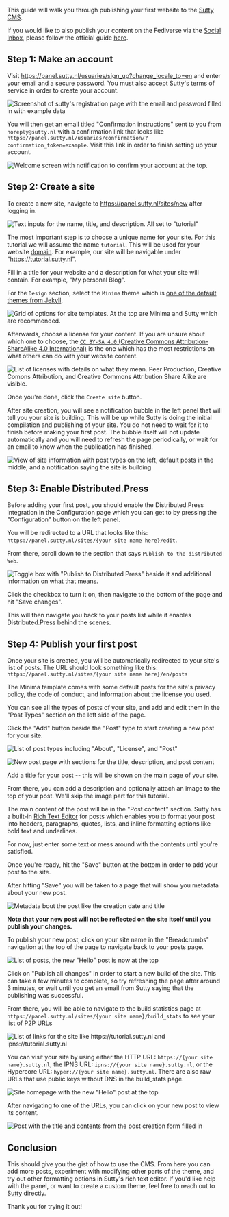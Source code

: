This guide will walk you through publishing your first website to the [Sutty CMS](https://sutty.nl/en/).

If you would like to also publish your content on the Fediverse via the [Social Inbox](/social-inbox), please follow the official guide [here](https://sutty.nl/en/how-to-publish-your-sutty-posts-in-fediverse/).

## Step 1: Make an account

Visit https://panel.sutty.nl/usuaries/sign_up?change_locale_to=en and enter your email and a secure password. You must also accept Sutty's terms of service in order to create your account.

![Screenshot of sutty's registration page with the email and password filled in with example data](/img/sutty/register.png)

You will then get an email titled "Confirmation instructions" sent to you from `noreply@sutty.nl` with a confirmation link that looks like `https://panel.sutty.nl/usuaries/confirmation/?confirmation_token=example`. Visit this link in order to finish setting up your account.

![Welcome screen with notification to confirm your account at the top.](/img/sutty/welcome.png)

## Step 2: Create a site

To create a new site, navigate to https://panel.sutty.nl/sites/new after logging in.

![Text inputs for the name, title, and description. All set to "tutorial"](/img/sutty/create-site.png)

The most important step is to choose a unique name for your site. For this tutorial we will assume the name `tutorial`. This will be used for your website [domain](https://en.wikipedia.org/wiki/Domain_Name_System). For example, our site will be navigable under "https://tutorial.sutty.nl". 

Fill in a title for your website and a description for what your site will contain. For example, "My personal Blog".

For the `Design` section, select the `Minima` theme which is [one of the default themes from Jekyll](https://jekyll.github.io/minima/).

![Grid of options for site templates. At the top are Minima and Sutty which are recommended.](/img/sutty/design.png)

Afterwards, choose a license for your content. If you are unsure about which one to choose, the [`CC BY-SA 4.0` (Creative Commons Attribution-ShareAlike 4.0 International)](https://creativecommons.org/licenses/by-sa/4.0/) is the one which has the most restrictions on what others can do with your website content.

![List of licenses with details on what they mean. Peer Production, Creative Comons Attribution, and Creative Commons Attribution Share Alike are visible.](/img/sutty/license.png)

Once you're done, click the `Create site` button.

After site creation, you will see a notification bubble in the left panel that will tell you your site is building. This will be up while Sutty is doing the initial compilation and publishing of your site. You do not need to wait for it to finish before making your first post. The bubble itself will not update automatically and you will need to refresh the page periodically, or wait for an email to know when the publication has finished.

![View of site information with post types on the left, default posts in the middle, and a notification saying the site is building](/img/sutty/posts-initial.png)

## Step 3: Enable Distributed.Press

Before adding your first post, you should enable the Distributed.Press integration in the Configuration page which you can get to by pressing the "Configuration" button on the left panel.

You will be redirected to a URL that looks like this: `https://panel.sutty.nl/sites/{your site name here}/edit`.

From there, scroll down to the section that says `Publish to the distributed Web`.

![Toggle box with "Publish to Distributed Press" beside it and additional information on what that means.](/img/sutty/enable-publish.png)

Click the checkbox to turn it on, then navigate to the bottom of the page and hit "Save changes".

This will then navigate you back to your posts list while it enables Distributed.Press behind the scenes.

## Step 4: Publish your first post

Once your site is created, you will be automatically redirected to your site's list of posts. The URL should look something like this: `https://panel.sutty.nl/sites/{your site name here}/en/posts`

The Minima template comes with some default posts for the site's privacy policy, the code of conduct, and information about the license you used.

You can see all the types of posts of your site, and add and edit them in the "Post Types" section on the left side of the page.

Click the "Add" button beside the "Post" type to start creating a new post for your site.

![List of post types including "About", "License", and "Post"](/img/sutty/post-types.png)

![New post page with sections for the title, description, and post content](/img/sutty/new-post.png)

Add a title for your post -- this will be shown on the main page of your site.

From there, you can add a description and optionally attach an image to the top of your post. We'll skip the image part for this tutorial.

The main content of the post will be in the "Post content" section. Sutty has a built-in [Rich Text Editor](https://en.wikipedia.org/wiki/Online_rich-text_editor) for posts which enables you to format your post into headers, paragraphs, quotes, lists, and inline formatting options like bold text and underlines.

For now, just enter some text or mess around with the contents until you're satisfied.

Once you're ready, hit the "Save" button at the bottom in order to add your post to the site.

After hitting "Save" you will be taken to a page that will show you metadata about your new post.

![Metadata bout the post like the creation date and title](/img/sutty/post-meta.png)

**Note that your new post will not be reflected on the site itself until you publish your changes.**

To publish your new post, click on your site name in the "Breadcrumbs" navigation at the top of the page to navigate back to your posts page.

![List of posts, the new "Hello" post is now at the top](/img/sutty/post-list.png)

Click on "Publish all changes" in order to start a new build of the site. This can take a few minutes to complete, so try refreshing the page after around 3 minutes, or wait until you get an email from Sutty saying that the publishing was successful.

From there, you will be able to navigate to the build statistics page at `https://panel.sutty.nl/sites/{your site name}/build_stats` to see your list of P2P URLs

![List of links for the site like https://tutorial.sutty.nl and ipns://tutorial.sutty.nl](/img/sutty/links-final.png)

You can visit your site by using either the HTTP URL: `https://{your site name}.sutty.nl`, the IPNS URL: `ipns://{your site name}.sutty.nl`, or the Hypercore URL: `hyper://{your site name}.sutty.nl`. There are also raw URLs that use public keys without DNS in the build_stats page.

![Site homepage with the new "Hello" post at the top](/img/sutty/site-final.png)

After navigating to one of the URLs, you can click on your new post to view its content.

![Post with the title and contents from the post creation form filled in](/img/sutty/post-final.png)

## Conclusion

This should give you the gist of how to use the CMS. From here you can add more posts, experiment with modifying other parts of the theme, and try out other formatting options in Sutty's rich text editor. If you'd like help with the panel, or want to create a custom theme, feel free to reach out to [Sutty](https://sutty.nl/en/index.html#contact) directly.

Thank you for trying it out!
